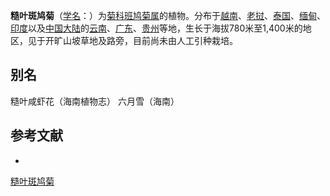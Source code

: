 {{Speciesbox
| name = 糙叶斑鸠菊
| status = 
| status_system = 
| image =
| genus = Vernonia
| species = aspera
| authority = (Roxb.) Buch.-Ham.
}}

'''糙叶斑鸠菊'''（[[学名|学名]]：{{lang|la|''Vernonia aspera''}}）为[[菊科|菊科]][[班鸠菊属|班鸠菊属]]的植物。分布于[[越南|越南]]、[[老挝|老挝]]、[[泰国|泰国]]、[[缅甸|缅甸]]、[[印度|印度]]以及[[中国大陆|中国大陆]]的[[云南|云南]]、[[广东|广东]]、[[贵州|贵州]]等地，生长于海拔780米至1,400米的地区，见于开旷山坡草地及路旁，目前尚未由人工引种栽培。

== 别名 ==
糙叶咸虾花（海南植物志） 六月雪（海南）

== 参考文献 ==
<div class="references-small">
* {{cite web| url =http://www.bioinfo.cn/db05/KmzwSpecies.php?action=view&id=5840| title =糙叶斑鸠菊| work =《中国高等植物数据库全库》| publisher =中国科学院微生物研究所| author =昆明植物研究所| accessdate =2009-02-25| deadurl =yes| archiveurl =https://web.archive.org/web/20160305043324/http://www.bioinfo.cn/db05/KmzwSpecies.php?action=view&id=5840| archivedate =2016-03-05}}
</div>
{{Taxonbar|from=Q15232078}}

[[Category:斑鸠菊属|糙叶斑鸠菊]]


{{植物小作品}}